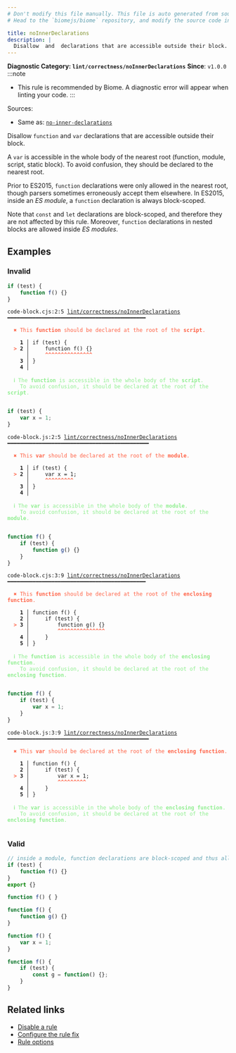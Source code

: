 ```yaml
---
# Don't modify this file manually. This file is auto generated from source, and you will lose your changes next time the website is built.
# Head to the `biomejs/biome` repository, and modify the source code in there.

title: noInnerDeclarations
description: |
  Disallow  and  declarations that are accessible outside their block.
---
```


**Diagnostic Category: `lint/correctness/noInnerDeclarations`**
<Tabs>
<TabItem label="JavaScript (and super languages)" icon="seti:javascript">
**Since**: `v1.0.0`
:::note
- This rule is recommended by Biome. A diagnostic error will appear when linting your code.
:::

Sources: 
- Same as: <a href="https://eslint.org/docs/latest/rules/no-inner-declarations" target="_blank"><code>no-inner-declarations</code></a>

Disallow `function` and `var` declarations that are accessible outside their block.

A `var` is accessible in the whole body of the nearest root (function, module, script, static block).
To avoid confusion, they should be declared to the nearest root.

Prior to ES2015, `function` declarations were only allowed in the nearest root,
though parsers sometimes erroneously accept them elsewhere.
In ES2015, inside an _ES module_, a `function` declaration is always block-scoped.

Note that `const` and `let` declarations are block-scoped,
and therefore they are not affected by this rule.
Moreover, `function` declarations in nested blocks are allowed inside _ES modules_.

## Examples

### Invalid

```cjs
if (test) {
    function f() {}
}
```

<pre class="language-text"><code class="language-text">code-block.cjs:2:5 <a href="https://biomejs.dev/linter/rules/no-inner-declarations">lint/correctness/noInnerDeclarations</a> ━━━━━━━━━━━━━━━━━━━━━━━━━━━━━━━━━━━━━━━━━━━━<br /><br />  <strong><span style="color: Tomato;">✖</span></strong> <span style="color: Tomato;">This </span><span style="color: Tomato;"><strong>function</strong></span><span style="color: Tomato;"> should be declared at the root of the </span><span style="color: Tomato;"><strong>script</strong></span><span style="color: Tomato;">.</span><br />  <br />    <strong>1 │ </strong>if (test) &#123;<br />  <strong><span style="color: Tomato;">&gt;</span></strong> <strong>2 │ </strong>    function f() &#123;&#125;<br />   <strong>   │ </strong>    <strong><span style="color: Tomato;">^</span></strong><strong><span style="color: Tomato;">^</span></strong><strong><span style="color: Tomato;">^</span></strong><strong><span style="color: Tomato;">^</span></strong><strong><span style="color: Tomato;">^</span></strong><strong><span style="color: Tomato;">^</span></strong><strong><span style="color: Tomato;">^</span></strong><strong><span style="color: Tomato;">^</span></strong><strong><span style="color: Tomato;">^</span></strong><strong><span style="color: Tomato;">^</span></strong><strong><span style="color: Tomato;">^</span></strong><strong><span style="color: Tomato;">^</span></strong><strong><span style="color: Tomato;">^</span></strong><strong><span style="color: Tomato;">^</span></strong><strong><span style="color: Tomato;">^</span></strong><br />    <strong>3 │ </strong>&#125;<br />    <strong>4 │ </strong><br />  <br />  <strong><span style="color: lightgreen;">ℹ</span></strong> <span style="color: lightgreen;">The </span><span style="color: lightgreen;"><strong>function</strong></span><span style="color: lightgreen;"> is accessible in the whole body of the </span><span style="color: lightgreen;"><strong>script</strong></span><span style="color: lightgreen;">.<br /></span>    <span style="color: lightgreen;">To avoid confusion, it should be declared at the root of the </span><span style="color: lightgreen;"><strong>script</strong></span><span style="color: lightgreen;">.</span><br />  <br /></code></pre>

```js
if (test) {
    var x = 1;
}
```

<pre class="language-text"><code class="language-text">code-block.js:2:5 <a href="https://biomejs.dev/linter/rules/no-inner-declarations">lint/correctness/noInnerDeclarations</a> ━━━━━━━━━━━━━━━━━━━━━━━━━━━━━━━━━━━━━━━━━━━━━<br /><br />  <strong><span style="color: Tomato;">✖</span></strong> <span style="color: Tomato;">This </span><span style="color: Tomato;"><strong>var</strong></span><span style="color: Tomato;"> should be declared at the root of the </span><span style="color: Tomato;"><strong>module</strong></span><span style="color: Tomato;">.</span><br />  <br />    <strong>1 │ </strong>if (test) &#123;<br />  <strong><span style="color: Tomato;">&gt;</span></strong> <strong>2 │ </strong>    var x = 1;<br />   <strong>   │ </strong>    <strong><span style="color: Tomato;">^</span></strong><strong><span style="color: Tomato;">^</span></strong><strong><span style="color: Tomato;">^</span></strong><strong><span style="color: Tomato;">^</span></strong><strong><span style="color: Tomato;">^</span></strong><strong><span style="color: Tomato;">^</span></strong><strong><span style="color: Tomato;">^</span></strong><strong><span style="color: Tomato;">^</span></strong><strong><span style="color: Tomato;">^</span></strong><br />    <strong>3 │ </strong>&#125;<br />    <strong>4 │ </strong><br />  <br />  <strong><span style="color: lightgreen;">ℹ</span></strong> <span style="color: lightgreen;">The </span><span style="color: lightgreen;"><strong>var</strong></span><span style="color: lightgreen;"> is accessible in the whole body of the </span><span style="color: lightgreen;"><strong>module</strong></span><span style="color: lightgreen;">.<br /></span>    <span style="color: lightgreen;">To avoid confusion, it should be declared at the root of the </span><span style="color: lightgreen;"><strong>module</strong></span><span style="color: lightgreen;">.</span><br />  <br /></code></pre>

```cjs
function f() {
    if (test) {
        function g() {}
    }
}
```

<pre class="language-text"><code class="language-text">code-block.cjs:3:9 <a href="https://biomejs.dev/linter/rules/no-inner-declarations">lint/correctness/noInnerDeclarations</a> ━━━━━━━━━━━━━━━━━━━━━━━━━━━━━━━━━━━━━━━━━━━━<br /><br />  <strong><span style="color: Tomato;">✖</span></strong> <span style="color: Tomato;">This </span><span style="color: Tomato;"><strong>function</strong></span><span style="color: Tomato;"> should be declared at the root of the </span><span style="color: Tomato;"><strong>enclosing function</strong></span><span style="color: Tomato;">.</span><br />  <br />    <strong>1 │ </strong>function f() &#123;<br />    <strong>2 │ </strong>    if (test) &#123;<br />  <strong><span style="color: Tomato;">&gt;</span></strong> <strong>3 │ </strong>        function g() &#123;&#125;<br />   <strong>   │ </strong>        <strong><span style="color: Tomato;">^</span></strong><strong><span style="color: Tomato;">^</span></strong><strong><span style="color: Tomato;">^</span></strong><strong><span style="color: Tomato;">^</span></strong><strong><span style="color: Tomato;">^</span></strong><strong><span style="color: Tomato;">^</span></strong><strong><span style="color: Tomato;">^</span></strong><strong><span style="color: Tomato;">^</span></strong><strong><span style="color: Tomato;">^</span></strong><strong><span style="color: Tomato;">^</span></strong><strong><span style="color: Tomato;">^</span></strong><strong><span style="color: Tomato;">^</span></strong><strong><span style="color: Tomato;">^</span></strong><strong><span style="color: Tomato;">^</span></strong><strong><span style="color: Tomato;">^</span></strong><br />    <strong>4 │ </strong>    &#125;<br />    <strong>5 │ </strong>&#125;<br />  <br />  <strong><span style="color: lightgreen;">ℹ</span></strong> <span style="color: lightgreen;">The </span><span style="color: lightgreen;"><strong>function</strong></span><span style="color: lightgreen;"> is accessible in the whole body of the </span><span style="color: lightgreen;"><strong>enclosing function</strong></span><span style="color: lightgreen;">.<br /></span>    <span style="color: lightgreen;">To avoid confusion, it should be declared at the root of the </span><span style="color: lightgreen;"><strong>enclosing function</strong></span><span style="color: lightgreen;">.</span><br />  <br /></code></pre>

```js
function f() {
    if (test) {
        var x = 1;
    }
}
```

<pre class="language-text"><code class="language-text">code-block.js:3:9 <a href="https://biomejs.dev/linter/rules/no-inner-declarations">lint/correctness/noInnerDeclarations</a> ━━━━━━━━━━━━━━━━━━━━━━━━━━━━━━━━━━━━━━━━━━━━━<br /><br />  <strong><span style="color: Tomato;">✖</span></strong> <span style="color: Tomato;">This </span><span style="color: Tomato;"><strong>var</strong></span><span style="color: Tomato;"> should be declared at the root of the </span><span style="color: Tomato;"><strong>enclosing function</strong></span><span style="color: Tomato;">.</span><br />  <br />    <strong>1 │ </strong>function f() &#123;<br />    <strong>2 │ </strong>    if (test) &#123;<br />  <strong><span style="color: Tomato;">&gt;</span></strong> <strong>3 │ </strong>        var x = 1;<br />   <strong>   │ </strong>        <strong><span style="color: Tomato;">^</span></strong><strong><span style="color: Tomato;">^</span></strong><strong><span style="color: Tomato;">^</span></strong><strong><span style="color: Tomato;">^</span></strong><strong><span style="color: Tomato;">^</span></strong><strong><span style="color: Tomato;">^</span></strong><strong><span style="color: Tomato;">^</span></strong><strong><span style="color: Tomato;">^</span></strong><strong><span style="color: Tomato;">^</span></strong><br />    <strong>4 │ </strong>    &#125;<br />    <strong>5 │ </strong>&#125;<br />  <br />  <strong><span style="color: lightgreen;">ℹ</span></strong> <span style="color: lightgreen;">The </span><span style="color: lightgreen;"><strong>var</strong></span><span style="color: lightgreen;"> is accessible in the whole body of the </span><span style="color: lightgreen;"><strong>enclosing function</strong></span><span style="color: lightgreen;">.<br /></span>    <span style="color: lightgreen;">To avoid confusion, it should be declared at the root of the </span><span style="color: lightgreen;"><strong>enclosing function</strong></span><span style="color: lightgreen;">.</span><br />  <br /></code></pre>

### Valid

```js
// inside a module, function declarations are block-scoped and thus allowed.
if (test) {
    function f() {}
}
export {}
```

```js
function f() { }
```

```js
function f() {
    function g() {}
}
```

```js
function f() {
    var x = 1;
}
```

```js
function f() {
    if (test) {
        const g = function() {};
    }
}
```

## Related links

- [Disable a rule](/linter/#disable-a-lint-rule)
- [Configure the rule fix](/linter#configure-the-rule-fix)
- [Rule options](/linter/#rule-options)

</TabItem>
</Tabs>

